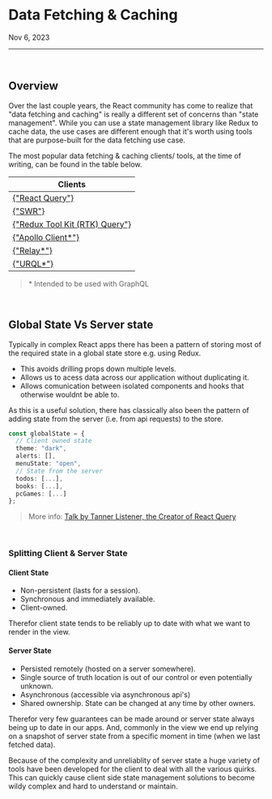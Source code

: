 
<Meta
  name="State Management/Data Fetching & Caching"
  title="State Management/Data Fetching & Caching"
/>

# Data Fetching & Caching

<time dateTime="2023-09-06">Nov 6, 2023</time>

<hr />
<br />

## Overview

Over the last couple years, the React community has come to realize that "data fetching and caching" is really a different set of concerns than "state management".
While you can use a state management library like Redux to cache data,
the use cases are different enough that it's worth using tools that are purpose-built for the data fetching use case.

The most popular data fetching & caching clients/ tools, at the time of writing, can be found in the table below.

<table>
  <thead>
    <tr>
      <th>Clients</th>
    </tr>
  </thead>
  <tbody>
    <tr>
      <td>
        <a
          href="https://tanstack.com/query/v3/docs/react/overview"
          target="_blank"
          rel="noopener noreferrer"
        >
          {"React Query"}
        </a>
      </td>
    </tr>
    <tr>
      <td>
        <a
          href="https://swr.vercel.app/"
          target="_blank"
          rel="noopener noreferrer"
        >
          {"SWR"}
        </a>
      </td>
    </tr>
    <tr>
      <td>
        <a
          href="https://redux-toolkit.js.org/rtk-query/overview"
          target="_blank"
          rel="noopener noreferrer"
        >
          {"Redux Tool Kit (RTK) Query"}
        </a>
      </td>
    </tr>
    <tr>
      <td>
        <a
          href="https://www.apollographql.com/docs/react/"
          target="_blank"
          rel="noopener noreferrer"
        >
          {"Apollo Client*"}
        </a>
      </td>
    </tr>
    <tr>
      <td>
        <a href="https://relay.dev/" target="_blank" rel="noopener noreferrer">
          {"Relay*"}
        </a>
      </td>
    </tr>
    <tr>
      <td>
        <a
          href="https://formidable.com/open-source/urql/docs/"
          target="_blank"
          rel="noopener noreferrer"
        >
          {"URQL*"}
        </a>
      </td>
    </tr>
  </tbody>
</table>

> \* Intended to be used with GraphQL

<br />

## Global State Vs Server state

Typically in complex React apps there has been a pattern of storing most of the required state
in a global state store e.g. using Redux.

- This avoids drilling props down multiple levels.
- Allows us to acess data across our application without duplicating it.
- Allows comunication between isolated components and hooks that otherwise wouldnt be able to.

As this is a useful solution, there has classically also been the pattern of adding state from the server \(i.e. from api requests\) to the store.

```ts
const globalState = {
  // Client owned state
  theme: "dark",
  alerts: [],
  menuState: "open",
  // State from the server
  todos: [...],
  books: [...],
  pcGames: [...]
};
```

> More info: [Talk by Tanner Listener, the Creator of React Query](https://www.youtube.com/watch?v=seU46c6Jz7E&t=3s)

<br />

### Splitting Client & Server State

#### Client State

- Non-persistent \(lasts for a session\).
- Synchronous and immediately available.
- Client-owned.

Therefor client state tends to be reliably up to date with what we want to render in the view.

#### Server State

- Persisted remotely \(hosted on a server somewhere\).
- Single source of truth location is out of our control or even potentially unknown.
- Asynchronous \(accessible via asynchronous api's\)
- Shared ownership. State can be changed at any time by other owners.

Therefor very few guarantees can be made around or server state always being up to date in our apps.
And, commonly in the view we end up relying on a snapshot of server state from a specific moment in time \(when we last fetched data\).

Because of the complexity and unreliablity of server state a huge variety of tools have been developed for the client to deal with all the various quirks.
This can quickly cause client side state management solutions to become wildy complex and hard to understand or maintain.
